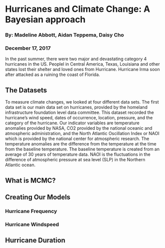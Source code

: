 # Hurricanes and Climate Change: A Bayesian approach
### By: Madeline Abbott, Aidan Teppema, Daisy Cho
### December 17, 2017

In the past summer, there were two major and devastating category 4 hurricanes in the US. Peoplel in Central America, Texas, Louisiana and other states lost their shelter and loved ones from Hurricane. Hurricane Irma soon after attacked as a ruining the coast of Florida.

## The Datasets

To measure climate changes, we looked at four different data sets. The first data set is our main data set on hurricanes, provided by the homeland infrastructure foundation level data committee. This dataset recorded the hurricane’s wind speed, dates of occurrence, location, pressure, and the category of the hurricane. Our indicator variables are temperature anomalies provided by NASA, CO2 provided by the national oceanic and atmospheric administration, and the North Atlantic Oscillation Index or NAOI which is provided by the national center for atmospheric research. The temperature anomalies are the difference from the temperature at the time from the baseline temperature. The baseline temperature is created from an average of 30 years of temperature data. NAOI is the fluctuations in the difference of atmospheric pressure at sea level (SLP) in the Northern Atlantic ocean.

## What is MCMC?



## Creating Our Models

### Hurricane Frequency

### Hurricane Windspeed

## Hurricane Duration
